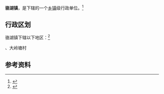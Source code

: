 {{中国乡级行政区|44/16/25/102/000}}

'''骆湖镇'''，是{{PRC admin/fullname|44/16/25/102/000|3}}下辖的一个[[乡镇|乡镇]]级行政单位。<ref>{{PRC admin/ref sgc|{{PRC admin/parent|44/16/25/102/000}}}}</ref>

== 行政区划 ==

骆湖镇下辖以下地区：<ref>{{PRC admin/ref sgc|44/16/25/102/000}}</ref>

{{PRC admin/children|44/16/25/102/000}}、大岭塘村

== 参考资料 ==

{{reflist}}

{{行政区划小作品}}
{{PRC admin/navcat|44/16/25/102/000}}